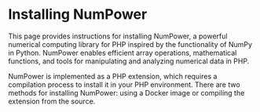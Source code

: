 # Installing NumPower

This page provides instructions for installing NumPower, a powerful numerical computing library for PHP inspired
by the functionality of NumPy in Python. NumPower enables efficient array operations, mathematical functions, and
tools for manipulating and analyzing numerical data in PHP.

NumPower is implemented as a PHP extension, which requires a compilation process to install it in your PHP environment.
There are two methods for installing NumPower: using a Docker image or compiling the extension
from the source.